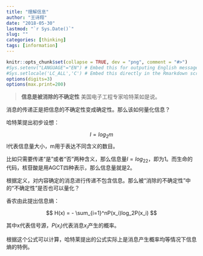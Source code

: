 ```yaml
---
title: "理解信息"
author: "王诗翔"
date: "2018-05-30"
lastmod: "`r Sys.Date()`"
slug: ""
categories: [thinking]
tags: [information]
---
```


```r
knitr::opts_chunk$set(collapse = TRUE, dev = "png", comment = "#>")
#Sys.setenv("LANGUAGE"="EN") # Embed this for outputing English message
#Sys.setlocale('LC_ALL','C') # Embed this directly in the Rmarkdown script that contains the Chinese character comment
options(digits=3)
options(max.print=200)
```


>**信息是被消除的不确定性**
美国电子工程专家哈特莱如是说。

消息的传递正是把信息的不确定性变成确定性。那么该如何量化信息？

哈特莱提出初步设想：

$$
I = log_2m
$$
I代表信息量大小，m用于表达不同含义的数目。

比如只需要传递“是”或者“否”两种含义，那么信息量$I=log_22$，即为1。而生命的代码，核苷酸是用AGCT四种表示，那么信息量就是2。

根据定义，对内容确定的消息进行传递不包含信息。那么被“消除的不确定性”中的“不确定性”是否也可以量化？

香农由此提出信息熵：

$$
H(x) = - \sum_{i=1}^nP(x_i)log_2P(x_i)
$$

其中x代表信号源，$P(x_i)$代表消息$x_i$产生的概率。

根据这个公式可以计算，哈特莱提出的公式实际上是消息产生概率均等情况下信息熵的特例。
